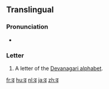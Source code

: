 {{Devanagari character info|hex=922|name=DEVANAGARI LETTER DDHA|image=[[File:Deva-ढ-order.gif|100px]]}}
{{also|ढ़|द|ट}}
==Translingual==

===Pronunciation===
* {{IPA|/ɖʱə/|lang=mul}}

===Letter===
{{mul-deva|ḍa}}

# A letter of the [[Devanagari alphabet]].

[[fr:ढ]]
[[hu:ढ]]
[[nl:ढ]]
[[ja:ढ]]
[[zh:ढ]]